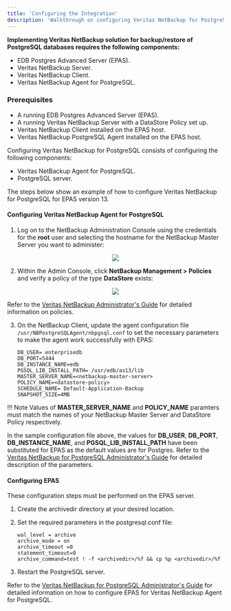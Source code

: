 ```yaml
---
title: 'Configuring the Integration'
description: 'Walkthrough on configuring Veritas NetBackup for PostgreSQL'
---
```


**Implementing Veritas NetBackup solution for backup/restore of PostgreSQL databases requires the following components:**

- EDB Postgres Advanced Server (EPAS).
- Veritas NetBackup Server.
- Veritas NetBackup Client.
- Veritas NetBackup Agent for PostgreSQL.

### Prerequisites

- A running EDB Postgres Advanced Server (EPAS).
- A running Veritas NetBackup Server with a DataStore Policy set up.
- Veritas NetBackup Client installed on the EPAS host.
- Veritas NetBackup PostgreSQL Agent installed on the EPAS host.


Configuring Veritas NetBackup for PostgreSQL consists of configuring the following components:
- Veritas NetBackup Agent for PostgreSQL.
- PostgreSQL server.

The steps below show an example of how to configure Veritas NetBackup for PostgreSQL for EPAS version 13.

#### Configuring Veritas NetBackup Agent for PostgreSQL

1. Log on to the NetBackup Administration Console using the credentials for the **root** user and selecting the hostname for the NetBackup Master Server you want to administer:

<p align="center">
    <img  src="Images/NetBackupAdminConsole.png">
</p>

2. Within the Admin Console, click **NetBackup Management > Policies** and verify a policy of the type **DataStore** exists:

<p align="center">
    <img  src="Images/NetBackupDataPolicy.png">
</p>

Refer to the [Veritas NetBackup Administrator's Guide](https://www.veritas.com/content/support/en_US/doc/18716246-126559472-0/v42176014-126559472) for detailed information on policies.

3.  On the NetBackup Client, update the agent configuration file `/usr/NBPostgreSQLAgent/nbpgsql.conf` to set the necessary parameters to make the agent work successfully with EPAS:
    ```
    DB_USER= enterprisedb
    DB_PORT=5444
    DB_INSTANCE_NAME=edb
    PGSQL_LIB_INSTALL_PATH= /usr/edb/as13/lib
    MASTER_SERVER_NAME=<netbackup-master-server>
    POLICY_NAME=<datastore-policy>
    SCHEDULE_NAME= Default-Application-Backup
    SNAPSHOT_SIZE=4MB
    ```

!!! Note
    Values of **MASTER_SERVER_NAME** and **POLICY_NAME** paramters must match the names of your NetBackup Master Server and DataStore Policy respectively.

In the sample configuration file above, the values for **DB_USER**, **DB_PORT**, **DB_INSTANCE_NAME**, and **PGSQL_LIB_INSTALL_PATH** have been substituted for EPAS as the default values are for Postgres.
Refer to the [Veritas NetBackup for PostgreSQL Administrator's Guide](https://www.veritas.com/content/support/en_US/doc/129277259-150015228-0/v129276458-150015228) for detailed description of the parameters.



#### Configuring EPAS

These configuration steps must be performed on the EPAS server.

1.	Create the archivedir directory at your desired location.

2.	Set the required parameters in the postgresql.conf file:
    ```
    wal_level = archive
    archive_mode = on
    archive_timeout =0
    statement_timeout=0
    archive_command=test ! -f <archivedir>/%f && cp %p <archivedir>/%f
    ```

3.	Restart the PostgreSQL server.

Refer to the [Veritas NetBackup for PostgreSQL Administrator's Guide](https://www.veritas.com/content/support/en_US/doc/129277259-150015228-0/v129903049-150015228) for detailed information on how to configure EPAS for Veritas NetBackup Agent for PostgreSQL.

